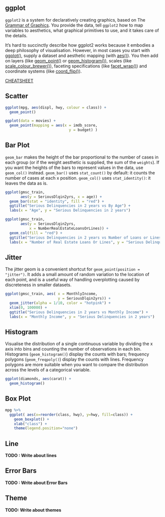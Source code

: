 ## ggplot

`ggplot2` is a system for declaratively creating graphics, based on The [Grammar of Graphics](http://amzn.to/2ef1eWp). You provide the data, tell `ggplot2` how to map variables to aesthetics, what graphical primitives to use, and it takes care of the details.

It’s hard to succinctly describe how ggplot2 works because it embodies a deep philosophy of visualisation. However, in most cases you start with [ggplot()](https://ggplot2.tidyverse.org/reference/ggplot.html), supply a dataset and aesthetic mapping (with [aes()](https://ggplot2.tidyverse.org/reference/aes.html)). You then add on layers (like [geom_point()](https://ggplot2.tidyverse.org/reference/geom_point.html) or [geom_histogram()](https://ggplot2.tidyverse.org/reference/geom_histogram.html)), scales (like [scale_colour_brewer()](https://ggplot2.tidyverse.org/reference/scale_brewer.html)), faceting specifications (like [facet_wrap()](https://ggplot2.tidyverse.org/reference/facet_wrap.html)) and coordinate systems (like [coord_flip()](https://ggplot2.tidyverse.org/reference/coord_flip.html)).

[CHEATSHEET](https://github.com/rstudio/cheatsheets/blob/master/data-visualization-2.1.pdf)

## Scatter
```r

ggplot(mpg, aes(displ, hwy, colour = class)) + 
  geom_point()

ggplot(data = movies) + 
  geom_point(mapping = aes(x = imdb_score, 
                             y = budget) )
```

## Bar Plot

`geom_bar` makes the height of the bar proportional to the number of cases in each group (or if the weight aesthetic is supplied, the sum of the `weights`). If you want the heights of the bars to represent values in the data, use `geom_col()` instead. `geom_bar()` uses `stat_count()` by default: it counts the number of cases at each x position. `geom_col()` uses `stat_identity()`: it leaves the data as is.

```r
ggplot(gmsc_train, 
       aes(y = SeriousDlqin2yrs, x = age)) + 
  geom_bar(stat = "identity", fill = "red") +
  ggtitle("Serious Delinquencies in 2 years vs By Age") + 
  labs(x = "Age", y = "Serious Delinquencies in 2 years") 

ggplot(gmsc_train, 
       aes(y = SeriousDlqin2yrs, 
           x = NumberRealEstateLoansOrLines)) + 
  geom_col(fill = "red") +
  ggtitle("Serious Delinquencies in 2 years vs Number of Loans or Lines") + 
  labs(x = "Number of Real Estate Loans Or Lines", y = "Serious Delinquencies in 2 years")
```

## Jitter

The jitter geom is a convenient shortcut for `geom_point(position = "jitter")`. It adds a small amount of random variation to the location of each point, and is a useful way of handling overplotting caused by discreteness in smaller datasets.

``` r

ggplot(gmsc_train, aes( x = MonthlyIncome, 
                        y = SeriousDlqin2yrs)) + 
  geom_jitter(alpha = 1/10, color = "hotpink") + 
  xlim(0, 100000) +
  ggtitle("Serious Delinquencies in 2 years vs Monthly Income") +
  labs(x = "Monthly Income", y = "Serious Delinquencies in 2 years")
```

## Histogram

Visualise the distribution of a single continuous variable by dividing the x axis into bins and counting the number of observations in each bin. Histograms (`geom_histogram()`) display the counts with bars; frequency polygons (`geom_freqpoly()`) display the counts with lines. Frequency polygons are more suitable when you want to compare the distribution across the levels of a categorical variable.

``` r
ggplot(diamonds, aes(carat)) +
  geom_histogram()
```

## Box Plot

``` r
mpg %>%
  ggplot( aes(x=reorder(class, hwy), y=hwy, fill=class)) + 
    geom_boxplot() +
    xlab("class") +
    theme(legend.position="none")
```

## Line

**TODO : Write about lines**

## Error Bars

**TODO : Write about Error Bars**

## Theme 

**TODO: Write about themes**